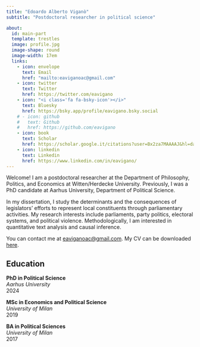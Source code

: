 ```yaml
---
title: "Edoardo Alberto Viganò"
subtitle: "Postdoctoral researcher in political science"

about:
  id: main-part
  template: trestles
  image: profile.jpg
  image-shape: round
  image-width: 17em
  links:
    - icon: envelope
      text: Email
      href: "mailto:eaviganoac@gmail.com"
    - icon: twitter
      text: Twitter
      href: https://twitter.com/eavigano
    - icon: "<i class='fa fa-bsky-icon'></i>"
      text: Bluesky
      href: https://bsky.app/profile/eavigano.bsky.social
    # - icon: github
    #   text: Github
    #   href: https://github.com/eavigano
    - icon: book
      text: Scholar
      href: https://scholar.google.it/citations?user=Bx2za7MAAAAJ&hl=da&oi=ao
    - icon: linkedin
      text: Linkedin
      href: https://www.linkedin.com/in/eavigano/
---
```


<!-- Google tag (gtag.js) -->

```{=html}
<script async src="https://www.googletagmanager.com/gtag/js?id=G-V76XCX9MG0"></script>
```

```{=html}
<script>
  window.dataLayer = window.dataLayer || [];
  function gtag(){dataLayer.push(arguments);}
  gtag('js', new Date());

  gtag('config', 'G-V76XCX9MG0');
</script>
```

::: {#main-part}
Welcome! I am a postdoctoral researcher at the Department of Philosophy, Politics, and Economics at Witten/Herdecke University. Previously, I was a PhD candidate at Aarhus University, Department of Political Science.

In my dissertation, I study the determinants and the consequences of legislators' efforts to represent local constituents through parliamentary activities. My research interests include parliaments, party politics, electoral systems, and political violence. Methodologically, I am interested in quantitative text analysis and causal inference.

You can contact me at [eaviganoac\@gmail.com](mailto:eaviganoac@gmail.com). My CV can be downloaded [here](cv.pdf).

## Education

**PhD in Political Science** <br> *Aarhus University* <br> 2024

**MSc in Economics and Political Science** <br> *University of Milan* <br> 2019

**BA in Political Sciences** <br> *University of Milan* <br> 2017
:::

<!-- ## Publications -->

<!-- **Viganò**, E.A. (2024) "Geographical Representation and Re-Election Prospects in Party-Centred Contexts". Accepted at *Journal of Elections, Public Opinion and Parties*. -->

<!-- **Viganò**, E.A. (2023) "Electoral Incentives and Geographical Representation: Evidence from an Italian Electoral Reform". *Legislative Studies Quarterly* \| [Paper](https://onlinelibrary.wiley.com/doi/full/10.1111/lsq.12418). -->
